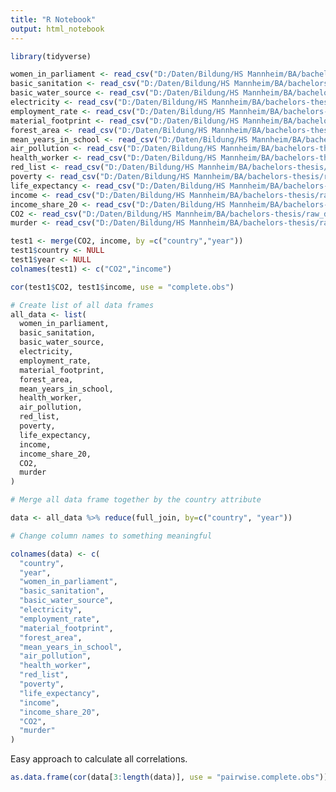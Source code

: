 ```yaml
---
title: "R Notebook"
output: html_notebook
---
```


```r
library(tidyverse)
```

```r
women_in_parliament <- read_csv("D:/Daten/Bildung/HS Mannheim/BA/bachelors-thesis/raw_data/preprocessed_data/women_in_parliament.csv",show_col_types = FALSE)
basic_sanitation <- read_csv("D:/Daten/Bildung/HS Mannheim/BA/bachelors-thesis/raw_data/preprocessed_data/basic_sanitation.csv",show_col_types = FALSE)
basic_water_source <- read_csv("D:/Daten/Bildung/HS Mannheim/BA/bachelors-thesis/raw_data/preprocessed_data/basic_water_source.csv",show_col_types = FALSE)
electricity <- read_csv("D:/Daten/Bildung/HS Mannheim/BA/bachelors-thesis/raw_data/preprocessed_data/electricity.csv",show_col_types = FALSE)
employment_rate <- read_csv("D:/Daten/Bildung/HS Mannheim/BA/bachelors-thesis/raw_data/preprocessed_data/employment_rate.csv",show_col_types = FALSE)
material_footprint <- read_csv("D:/Daten/Bildung/HS Mannheim/BA/bachelors-thesis/raw_data/preprocessed_data/material_footprint.csv",show_col_types = FALSE)
forest_area <- read_csv("D:/Daten/Bildung/HS Mannheim/BA/bachelors-thesis/raw_data/preprocessed_data/forest_area.csv",show_col_types = FALSE)
mean_years_in_school <- read_csv("D:/Daten/Bildung/HS Mannheim/BA/bachelors-thesis/raw_data/preprocessed_data/mean_years_in_school.csv",show_col_types = FALSE)
air_pollution <- read_csv("D:/Daten/Bildung/HS Mannheim/BA/bachelors-thesis/raw_data/preprocessed_data/air_pollution.csv",show_col_types = FALSE)
health_worker <- read_csv("D:/Daten/Bildung/HS Mannheim/BA/bachelors-thesis/raw_data/preprocessed_data/health_worker.csv",show_col_types = FALSE)
red_list <- read_csv("D:/Daten/Bildung/HS Mannheim/BA/bachelors-thesis/raw_data/preprocessed_data/red_list.csv",show_col_types = FALSE)
poverty <- read_csv("D:/Daten/Bildung/HS Mannheim/BA/bachelors-thesis/raw_data/preprocessed_data/poverty.csv",show_col_types = FALSE)
life_expectancy <- read_csv("D:/Daten/Bildung/HS Mannheim/BA/bachelors-thesis/raw_data/preprocessed_data/life_expectancy.csv",show_col_types = FALSE)
income <- read_csv("D:/Daten/Bildung/HS Mannheim/BA/bachelors-thesis/raw_data/preprocessed_data/income.csv",show_col_types = FALSE)
income_share_20 <- read_csv("D:/Daten/Bildung/HS Mannheim/BA/bachelors-thesis/raw_data/preprocessed_data/income_share_20.csv",show_col_types = FALSE)
CO2 <- read_csv("D:/Daten/Bildung/HS Mannheim/BA/bachelors-thesis/raw_data/preprocessed_data/CO2.csv",show_col_types = FALSE)
murder <- read_csv("D:/Daten/Bildung/HS Mannheim/BA/bachelors-thesis/raw_data/preprocessed_data/murder.csv",show_col_types = FALSE)
```

```r
test1 <- merge(CO2, income, by =c("country","year"))
test1$country <- NULL
test1$year <- NULL
colnames(test1) <- c("CO2","income")
```

```r
cor(test1$CO2, test1$income, use = "complete.obs")
```

```r
# Create list of all data frames
all_data <- list(
  women_in_parliament,
  basic_sanitation,
  basic_water_source,
  electricity,
  employment_rate,
  material_footprint,
  forest_area,
  mean_years_in_school,
  health_worker,
  air_pollution,
  red_list,
  poverty,
  life_expectancy,
  income,
  income_share_20,
  CO2,
  murder
)
```

```r
# Merge all data frame together by the country attribute

data <- all_data %>% reduce(full_join, by=c("country", "year"))
```

```r
# Change column names to something meaningful

colnames(data) <- c(
  "country",
  "year",
  "women_in_parliament",
  "basic_sanitation",
  "basic_water_source",
  "electricity",
  "employment_rate",
  "material_footprint",
  "forest_area",
  "mean_years_in_school",
  "air_pollution",
  "health_worker",
  "red_list",
  "poverty",
  "life_expectancy",
  "income",
  "income_share_20",
  "CO2",
  "murder"
)
```

Easy approach to calculate all correlations.

```r
as.data.frame(cor(data[3:length(data)], use = "pairwise.complete.obs"))
```
